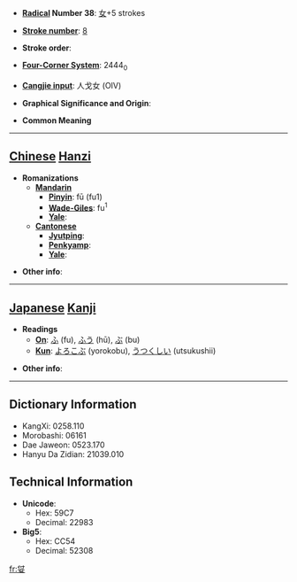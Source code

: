* '''[[Wiktionary:Chinese radical index| Radical]] Number 38''': [[Wiktionary:Chinese radical index 女|女]]+5 strokes

* '''[[Wiktionary:Chinese total strokes index|Stroke number]]''': [[Wiktionary:Chinese total strokes index 8|8]]

* '''Stroke order''': 

* '''[[Wiktionary:Chinese four corner index|Four-Corner System]]''': 2444<sub>0</sub>

* '''[[Wiktionary:Chinese Cangjie index|Cangjie input]]''': 人戈女 (OIV)

* '''Graphical Significance and Origin''': 

* '''Common Meaning'''

----

== [[Chinese]] [[Hanzi]] ==

* '''Romanizations'''
** '''[[Mandarin]]'''
*** '''[[Pinyin]]''': fū (fu1)
*** '''[[Wade-Giles]]''': fu<sup>1</sup>
*** '''[[Yale]]''': 
** '''[[Cantonese]]'''
*** '''[[Jyutping]]''':
*** '''[[Penkyamp]]''': 
*** '''[[Yale]]''': 

* '''Other info''': 

----

== [[Japanese]] [[Kanji]] ==

* '''Readings'''
** '''[[On]]''': [[ふ]] (fu), [[ふう]] (hū), [[ぶ]] (bu)
** '''[[Kun]]''': [[よろこぶ]] (yorokobu), [[うつくしい]] (utsukushii)

* '''Other info''':  

----

== Dictionary Information ==

* KangXi: 0258.110
* Morobashi: 06161
* Dae Jaweon: 0523.170
* Hanyu Da Zidian: 21039.010

== Technical Information ==

* '''Unicode''':
** Hex: 59C7
** Decimal: 22983
* '''Big5''':
** Hex: CC54
** Decimal: 52308

[[fr:姇]]